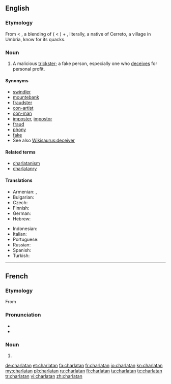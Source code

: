 {{also|charlatán}}
==English==

===Etymology===
From {{etyl|frm}} {{term|charlatan|lang=frm}} < {{etyl|it}} {{term|ciarlatano||quack|lang=it}}, a blending of {{term|ciarlatore||a chatterer|lang=it}} ( < {{term|ciarlare||to chatter|lang=it}}) + {{term|cerretano||a hawker, quack|lang=it}}, literally, a native of Cerreto, a village in Umbria, know for its quacks.

===Noun===
{{en-noun}}

# A malicious [[trickster]]; a fake person, especially one who [[deceive|deceives]] for personal profit.

====Synonyms====
* [[swindler]]
* [[mountebank]]
* [[fraudster]]
* [[con-artist]]
* [[con-man]]
* [[imposter]], [[impostor]]
* [[fraud]]
* [[phony]]
* [[fake]]
* See also [[Wikisaurus:deceiver]]

====Related terms====
* [[charlatanism]]
* [[charlatanry]]

====Translations====
{{trans-top|malicious trickster}}
* Armenian: {{t|hy|ընդվայրաբան|tr=ëndvayraban}}, {{t-|hy|շառլատան|tr=šaṙlatan}}
* Bulgarian: {{t|bg|шарлатанин|m}}
* Czech: {{t-|cs|šarlatán|m}}
* Finnish: {{t+|fi|huijari}}
* German: {{t+|de|Scharlatan|m}}
* Hebrew: {{t|he|שרלטן|m|tr=šarletan}}
{{trans-mid}}
* Indonesian: {{t|id|penipu|xs=Indonesian}}
* Italian: {{t+|it|ciarlatano|m}}
* Portuguese: {{t|pt|charlatão|m}}
* Russian: {{t+|ru|шарлатан|m|tr=šarlatán}}
* Spanish: {{t+|es|charlatán|m}}
* Turkish: {{t|tr|sarlatan}}
{{trans-bottom}}

----

==French==

===Etymology===
From {{etyl|it|fr}}

===Pronunciation===
* {{IPA|/ʃaʁ.la.tɑ̃/|lang=fr}}
* {{audio|Fr-charlatan.ogg|charlatan}}

===Noun===
{{fr-noun|m|f=charlatane}}

# {{l|en|charlatan}}

[[de:charlatan]]
[[et:charlatan]]
[[fa:charlatan]]
[[fr:charlatan]]
[[io:charlatan]]
[[kn:charlatan]]
[[my:charlatan]]
[[pl:charlatan]]
[[ru:charlatan]]
[[fi:charlatan]]
[[ta:charlatan]]
[[te:charlatan]]
[[tr:charlatan]]
[[vi:charlatan]]
[[zh:charlatan]]
